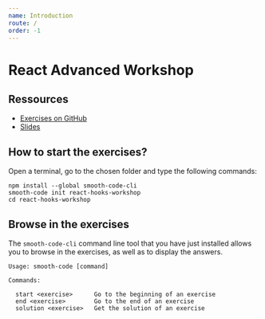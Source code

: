 ```yaml
---
name: Introduction
route: /
order: -1
---
```


# React Advanced Workshop

## Ressources

- [Exercises on GitHub](https://github.com/smooth-code/react-hooks-workshop)
- [Slides](https://slides.react-hooks.smooth-code.com/)

## How to start the exercises?

Open a terminal, go to the chosen folder and type the following commands:

```
npm install --global smooth-code-cli
smooth-code init react-hooks-workshop
cd react-hooks-workshop
```

## Browse in the exercises

The `smooth-code-cli` command line tool that you have just installed allows you to browse in the exercises, as well as to display the answers.

```
Usage: smooth-code [command]

Commands:

  start <exercise>      Go to the beginning of an exercise
  end <exercise>        Go to the end of an exercise
  solution <exercise>   Get the solution of an exercise
```
